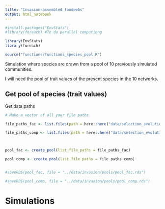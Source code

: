 ```yaml
---
title: "Invasion-assembled foodwebs"
output: html_notebook
---
```




```r
#install.packages("EnvStats")
#library(foreach) #To do parallel computiong

library(EnvStats)
library(foreach)

source("functions/functions_species_pool.R")
```



Simulation where species are drawn from a pool of 10 previously simulated communities.


I will need the pool of trait values of the present species in the 10 networks.


## Get pool of species (trait values)


Get data paths

```r


# Make a vector of all your file paths

file_paths_fac <- list.files(path = here::here("data/selection_evolution/facilitation/"), pattern = ".rds", full.names = TRUE)

file_paths_comp <- list.files(path = here::here("data/selection_evolution/competition/"), pattern = ".rds", full.names = TRUE)



pool_fac <- create_pool(list_file_paths = file_paths_fac)

pool_comp <- create_pool(list_file_paths = file_paths_comp)


#saveRDS(pool_fac, file = "../data/invasion/pools/pool_fac.rds")

#saveRDS(pool_comp, file = "../data/invasion/pools/pool_comp.rds")

```





# Simulations



